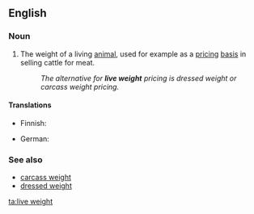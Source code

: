 ==English==

===Noun===
{{en-noun|sg=[[live]] [[weight]]|-}}

# The weight of a living [[animal]], used for example as a [[pricing]] [[basis]] in selling cattle for meat.
#:''The alternative for '''live weight''' pricing is dressed weight or carcass weight pricing.''

====Translations====
{{trans-top|weight of a living animal}}
* Finnish: {{t-|fi|elopaino}}
{{trans-mid}}
* German: {{t|de|Lebendgewicht|n}}
{{trans-bottom}}

===See also===
* [[carcass weight]]
* [[dressed weight]]

[[ta:live weight]]